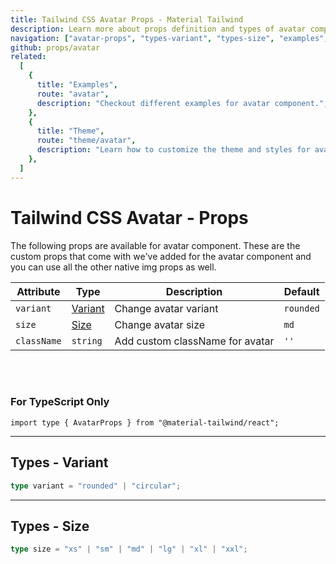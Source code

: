 ```yaml
---
title: Tailwind CSS Avatar Props - Material Tailwind
description: Learn more about props definition and types of avatar component.
navigation: ["avatar-props", "types-variant", "types-size", "examples", "theme"]
github: props/avatar
related:
  [
    {
      title: "Examples",
      route: "avatar",
      description: "Checkout different examples for avatar component.",
    },
    {
      title: "Theme",
      route: "theme/avatar",
      description: "Learn how to customize the theme and styles for avatar component.",
    },
  ]
---
```


# Tailwind CSS Avatar - Props

<span id="avatar-props" className="scroll-mt-48" />
The following props are available for avatar component. These are the custom props
that come with we've added for the avatar component and you can use all the other
native img props as well.

| Attribute   | Type                      | Description                     | Default              |
| ----------- | ------------------------- | ------------------------------- | -------------------- |
| `variant`   | [Variant](#types-variant) | Change avatar variant           | <Code>rounded</Code> |
| `size`      | [Size](#types-size)       | Change avatar size              | <Code>md</Code>      |
| `className` | <Code>string</Code>       | Add custom className for avatar | `''`                 |

<br />
<br />

### For TypeScript Only

```tsx
import type { AvatarProps } from "@material-tailwind/react";
```

---

## Types - Variant

<span id="types-variant" className="scroll-mt-48" />

```ts
type variant = "rounded" | "circular";
```

---

## Types - Size

<span id="types-size" className="scroll-mt-48" />

```ts
type size = "xs" | "sm" | "md" | "lg" | "xl" | "xxl";
```

<span id="examples" className="scroll-mt-48" />
<span id="theme" className="scroll-mt-48" />
